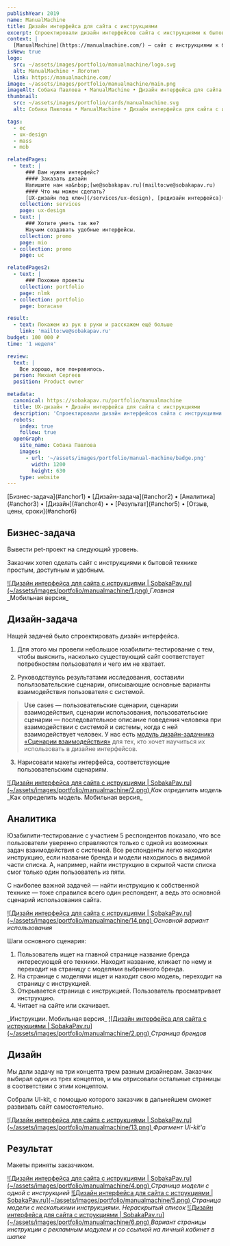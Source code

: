 ```yaml
---
publishYear: 2019
name: ManualMachine
title: Дизайн интерфейса для сайта с инструкциями
excerpt: Спроектировали дизайн интерфейсов сайта с инструкциями к бытовой технике
context: |
  [ManualMachine](https://manualmachine.com/) — сайт с инструкциями к бытовой технике.
isNew: true
logo:
  src: ~/assets/images/portfolio/manualmachine/logo.svg
  alt: ManualMachine • Логотип
  link: https://manualmachine.com/
image: ~/assets/images/portfolio/manualmachine/main.png
imageAlt: Собака Павлова • ManualMachine • Дизайн интерфейса для сайта с инструкциями
thumbnail:
  src: ~/assets/images/portfolio/cards/manualmachine.svg
  alt: Собака Павлова • ManualMachine • Дизайн интерфейса для сайта с инструкциями

tags:
  - ec
  - ux-design
  - mass
  - mob

relatedPages:
  - text: |
      ### Вам нужен интерфейс?
      #### Заказать дизайн
      Напишите нам на&nbsp;[we@sobakapav.ru](mailto:we@sobakapav.ru) 
      #### Что мы можем сделать?
      [UX-дизайн под ключ](/services/ux-design), [редизайн интерфейса](/services/redesign), [продуктовые исследования](/services/research) и [многое другое](/services).
    collection: services
    page: ux-design
  - text: |
      ### Хотите уметь так же?
      Научим создавать удобные интерфейсы.
    collection: promo
    page: mio
  - collection: promo
    page: uc

relatedPages2:
  - text: |
      ### Похожие проекты
    collection: portfolio
    page: nlmk
  - collection: portfolio
    page: boracase

result:
  - text: Покажем из рук в руки и расскажем ещё больше
    link: 'mailto:we@sobakapav.ru'
budget: 100 000 ₽
time: '1 неделя'

review:
  text: |
    Все хорошо, все понравилось.
  person: Михаил Сергеев
  position: Product owner

metadata:
  canonical: https://sobakapav.ru/portfolio/manualmachine
  title: UX-дизайн • Дизайн интерфейса для сайта с инструкциями
  description: 'Спроектировали дизайн интерфейсов сайта с инструкциями к бытовой технике'
  robots:
    index: true
    follow: true
  openGraph:
    site_name: Собака Павлова
    images:
      - url: '~/assets/images/portfolio/manual-machine/badge.png'
        width: 1200
        height: 630
    type: website
---
```



<TOC>
  [Бизнес-задача](#anchor1) • [Дизайн-задача](#anchor2) • [Аналитика](#anchor3) • [Дизайн](#anchor4) •
  • [Результат](#anchor5) • [Отзыв, цены, сроки](#anchor6)
</TOC>

## <a name="anchor1" />Бизнес-задача

Вывести pet-проект на следующий уровень.

Заказчик хотел сделать сайт с инструкциями к бытовой технике простым, доступным и удобным.

<a href="/images/portfolio/manualmachine/1.png" target="_blank" alt="Дизайн интерфейса для сайта с иструкциями">
  ![Дизайн интерфейса для сайта с иструкциями | SobakaPav.ru](~/assets/images/portfolio/manualmachine/1.png)
</a>
<em>Главная</em>

<div class="flex gap-2 flex-wrap mb-2">
	<PhoneMockup image="/images/portfolio/manualmachine/7.png" />
	<PhoneMockup image="/images/portfolio/manualmachine/8.png" />
</div>
_Мобильная версия_

## <a name="anchor2" />Дизайн-задача

Нащей задачей было спроектировать дизайн интерфейса.

1. Для этого мы провели небольшое юзабилити-тестирование с тем, чтобы выяснить, насколько существующий сайт соответствует потребностям пользователя и чего им не хватает.

2. Руководствуясь результатами исследования, составили польлзовательские сценарии, описывающие основные варианты взаимодействия пользователя с системой.

>Use cases — пользовательские сценарии, сценарии взаимодействия, сценарии использования, пользовательские сценарии — последовательное описание поведения человека при взаимодействии с системой и системы, когда с ней взаимодействует человек. У нас есть [модуль дизайн-задачника «Сценарии взаимодействия»](https://www.eduhund.ru/program/usecases/?utm_source=sobakapav&utm_medium=site&utm_campaign=page) для тех, кто хочет научиться их использовать в дизайне интерфейсов.

3. Нарисовали макеты интерфейса, соответствующие пользовательским сценариям.

<a href="/images/portfolio/manualmachine/3.png" target="_blank" alt="Дизайн интерфейса для сайта с иструкциями">
  ![Дизайн интерфейса для сайта с иструкциями | SobakaPav.ru](~/assets/images/portfolio/manualmachine/2.png)
</a>
<em>Как определить модель</em>

<div class="flex gap-2 flex-wrap mb-2">
	<PhoneMockup image="/images/portfolio/manualmachine/9.png" />
	<PhoneMockup image="/images/portfolio/manualmachine/10.png" />
</div>
_Как определить модель. Мобильная версия_

## <a name="anchor3" />Аналитика

Юзабилити-тестирование с участием 5 респондентов показало, что все пользователи уверенно справляются только с одной из возможных задач взаимодействия с системой. Все респонденты легко находили инструкцию, если название бренда и модели находилось в видимой части списка. А, например, найти инструкцию в скрытой части списка смог только один пользователь из пяти.

С наиболее важной задачей — найти инструкцию к собственной технике — тоже справился всего один респондент, а ведь это основной сценарий использования сайта.

<a href="/images/portfolio/manualmachine/14.png" target="_blank" alt="Дизайн интерфейса для сайта с иструкциями">
  ![Дизайн интерфейса для сайта с иструкциями | SobakaPav.ru](~/assets/images/portfolio/manualmachine/14.png)
</a>
<em>Основной вариант использования</em>

Шаги основного сценария: 
1. Пользователь ищет на главной странице название бренда интересующей его техники. Находит название, кликает по нему и переходит на страницу с моделями выбранного бренда. 
2. На странице с моделями ищет и находит свою модель, переходит на страницу с инструкцией. 
3. Открывается страница с инструкцией. Пользователь просматривает инструкцию.
4. Читает на сайте или скачивает.

<div class="flex gap-2 flex-wrap mb-2">
	<PhoneMockup image="/images/portfolio/manualmachine/11.png" />
	<PhoneMockup image="/images/portfolio/manualmachine/12.png" />
</div>
_Инструкции. Мобильная версия_

<a href="/images/portfolio/manualmachine/2.png" target="_blank" alt="Дизайн интерфейса для сайта с иструкциями">
  ![Дизайн интерфейса для сайта с иструкциями | SobakaPav.ru](~/assets/images/portfolio/manualmachine/2.png)
</a>
<em>Страница брендов</em>

## <a name="anchor4" /> Дизайн

Мы дали задачу на три концепта трем разным дизайнерам. Заказчик выбирал один из трех концептов, и мы отрисовали остальные страницы в соответствии с этим концептом.

Собрали UI-kit, с помощью которого заказчик в дальнейшем сможет развивать сайт самостоятельно.

<a href="/images/portfolio/manualmachine/13.png" target="_blank" alt="Дизайн интерфейса для сайта с иструкциями">
  ![Дизайн интерфейса для сайта с иструкциями | SobakaPav.ru](~/assets/images/portfolio/manualmachine/13.png)
</a>
<em>Фрагмент UI-kit'а</em>

## <a name="anchor5" /> Результат

Макеты приняты заказчиком.

<a href="/images/portfolio/manualmachine/4.png" target="_blank" alt="Дизайн интерфейса для сайта с иструкциями">
  ![Дизайн интерфейса для сайта с иструкциями | SobakaPav.ru](~/assets/images/portfolio/manualmachine/4.png)
</a>
<em>Страница модели с одной с инструкцией</em>

<a href="/images/portfolio/manualmachine/5.png" target="_blank" alt="Дизайн интерфейса для сайта с иструкциями">
  ![Дизайн интерфейса для сайта с иструкциями | SobakaPav.ru](~/assets/images/portfolio/manualmachine/5.png)
</a>
<em>Страница модели с несколькими инструкциями. Нераскрытый список</em>

<a href="/images/portfolio/manualmachine/6.png" target="_blank" alt="Дизайн интерфейса для сайта с иструкциями">
  ![Дизайн интерфейса для сайта с иструкциями | SobakaPav.ru](~/assets/images/portfolio/manualmachine/6.png)
</a>
<em>Вариант страницы инструкции с рекламным модулем и со ссылкой на личный кабинет в шапке</em>

## <a name="anchor6" />


